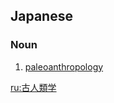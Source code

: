 {{also|古人类学|古人類學}}
==Japanese==
{{ja-kanjitab|古|人|類|学}}

===Noun===
{{ja-noun|こじんるいがく}}

# [[paleoanthropology]]

[[ru:古人類学]]